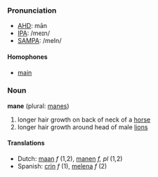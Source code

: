 ===Pronunciation===
*[[w:AHD|AHD]]: mān
*[[w:IPA|IPA]]: /meɪn/
*[[w:SAMPA|SAMPA]]: /meIn/

====Homophones====
*[[main]]

===Noun===
'''mane''' (plural: [[manes]])

#longer hair growth on back of neck of a [[horse]]
#longer hair growth around head of male [[lion]]s

====Translations====
*Dutch: [[maan]] ''f'' (1,2), [[manen]] ''f, pl'' (1,2)
*Spanish: [[crin]] ''f'' (1), [[melena]] ''f''  (2)